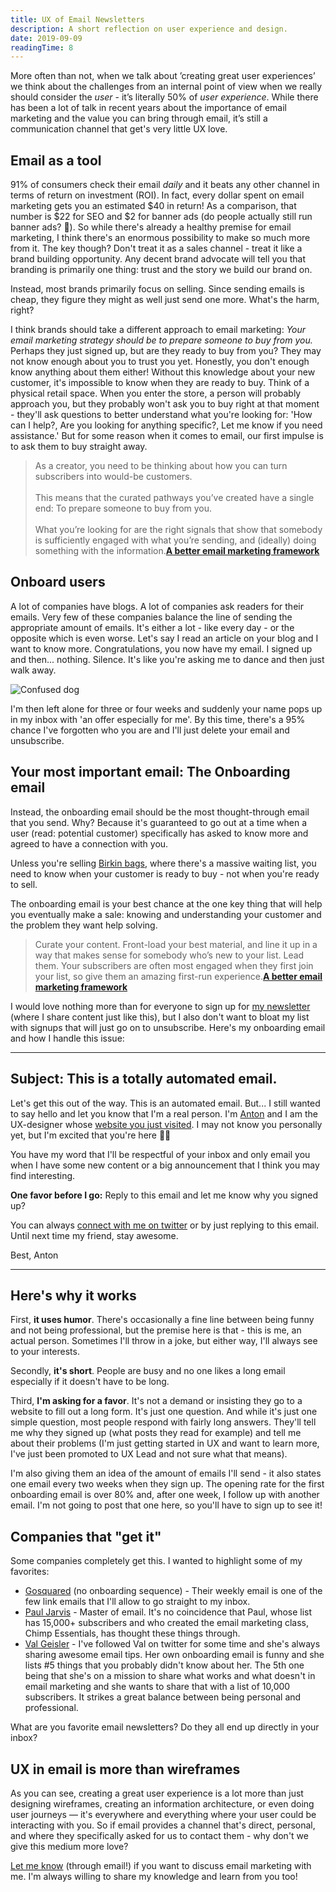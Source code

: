 ```yaml
---
title: UX of Email Newsletters
description: A short reflection on user experience and design.
date: 2019-09-09
readingTime: 8
---
```


More often than not, when we talk about ’creating great user experiences’ we think about the challenges from an internal point of view when we really should consider the _user_ - it’s literally 50% of _user experience_. While there has been a lot of talk in recent years about the importance of email marketing and the value you can bring through email, it’s still a communication channel that get's very little UX love.

## Email as a tool

91% of consumers check their email _daily_ and it beats any other channel in terms of return on investment (ROI). In fact, every dollar spent on email marketing gets you an estimated $40 in return! As a comparison, that number is $22 for SEO and $2 for banner ads (do people actually still run banner ads? 🤔). So while there's already a healthy premise for email marketing, I think there's an enormous possibility to make so much more from it. The key though? Don't treat it as a sales channel - treat it like a brand building opportunity. Any decent brand advocate will tell you that branding is primarily one thing: trust and the story we build our brand on.

Instead, most brands primarily focus on selling. Since sending emails is cheap, they figure they might as well just send one more. What's the harm, right?

I think brands should take a different approach to email marketing: _Your email marketing strategy should be to prepare someone to buy from you._ Perhaps they just signed up, but are they ready to buy from you? They may not know enough about you to trust you yet. Honestly, you don't enough know anything about them either! Without this knowledge about your new customer, it's impossible to know when they are ready to buy. Think of a physical retail space. When you enter the store, a person will probably approach you, but they probably won't ask you to buy right at that moment - they'll ask questions to better understand what you're looking for: 'How can I help?, Are you looking for anything specific?, Let me know if you need assistance.' But for some reason when it comes to email, our first impulse is to ask them to buy straight away.

> As a creator, you need to be thinking about how you can turn subscribers into would-be customers.
> <br /><br />
> This means that the curated pathways you’ve created have a single end: To prepare someone to buy from you.
> <br /><br />
> What you’re looking for are the right signals that show that somebody is sufficiently engaged with what you’re sending, and (ideally) doing something with the information.**[A better email marketing framework](https://medium.com/@brennandunn/a-better-email-marketing-framework-for-2018-2d5f0cdecbab)**

## Onboard users

A lot of companies have blogs. A lot of companies ask readers for their emails. Very few of these companies balance the line of sending the appropriate amount of emails. It's either a lot - like every day - or the opposite which is even worse. Let's say I read an article on your blog and I want to know more. Congratulations, you now have my email. I signed up and then... nothing. Silence. It's like you're asking me to dance and then just walk away.

![Confused dog](giphy-dog.gif)

I'm then left alone for three or four weeks and suddenly your name pops up in my inbox with 'an offer especially for me'. By this time, there's a 95% chance I've forgotten who you are and I'll just delete your email and unsubscribe.

## Your most important email: The Onboarding email

Instead, the onboarding email should be the most thought-through email that you send. Why? Because it's guaranteed to go out at a time when a user (read: potential customer) specifically has asked to know more and agreed to have a connection with you.

Unless you're selling [Birkin bags](https://en.wikipedia.org/wiki/Birkin_bag), where there's a massive waiting list, you need to know when your customer is ready to buy - not when you're ready to sell.

The onboarding email is your best chance at the one key thing that will help you eventually make a sale: knowing and understanding your customer and the problem they want help solving.

> Curate your content. Front-load your best material, and line it up in a way that makes sense for somebody who’s new to your list. Lead them. Your subscribers are often most engaged when they first join your list, so give them an amazing first-run experience.**[A better email marketing framework](https://medium.com/@brennandunn/a-better-email-marketing-framework-for-2018-2d5f0cdecbab)**

I would love nothing more than for everyone to sign up for [my newsletter](/newsletter) (where I share content just like this), but I also don't want to bloat my list with signups that will just go on to unsubscribe. Here's my onboarding email and how I handle this issue:

---

## Subject: This is a totally automated email.

Let's get this out of the way. This is an automated email. But... I still wanted to say hello and let you know that I'm a real person. I'm [Anton](https://antonsten.com/about) and I am the UX-designer whose [website you just visited](https://antonsten.com/). I may not know you personally yet, but I'm excited that you're here 💃🏼

You have my word that I'll be respectful of your inbox and only email you when I have some new content or a big announcement that I think you may find interesting.

**One favor before I go:**
Reply to this email and let me know why you signed up?

You can always [connect with me on twitter](https://twitter.com/antonsten) or by just replying to this email. Until next time my friend, stay awesome.

Best,
Anton

---

## Here's why it works

First, **it uses humor**. There's occasionally a fine line between being funny and not being professional, but the premise here is that - this is me, an actual person. Sometimes I'll throw in a joke, but either way, I'll always see to your interests.

Secondly, **it's short**. People are busy and no one likes a long email especially if it doesn't have to be long.

Third, **I'm asking for a favor**. It's not a demand or insisting they go to a website to fill out a long form. It's just one question. And while it's just one simple question, most people respond with fairly long answers. They'll tell me why they signed up (what posts they read for example) and tell me about their problems (I'm just getting started in UX and want to learn more, I've just been promoted to UX Lead and not sure what that means).

I'm also giving them an idea of the amount of emails I'll send - it also states one email every two weeks when they sign up. The opening rate for the first onboarding email is over 80% and, after one week, I follow up with another email. I'm not going to post that one here, so you'll have to sign up to see it!

## Companies that "get it"

Some companies completely get this. I wanted to highlight some of my favorites:

- [Gosquared](https://www.gosquared.com) (no onboarding sequence) - Their weekly email is one of the few link emails that I'll allow to go straight to my inbox.
- [Paul Jarvis](https://pjrvs.com) - Master of email. It's no coincidence that Paul, whose list has 15,000+ subscribers and who created the email marketing class, Chimp Essentials, has thought these things through.
- [Val Geisler](https://www.valgeisler.com) - I've followed Val on twitter for some time and she's always sharing awesome email tips. Her own onboarding email is funny and she lists #5 things that you probably didn't know about her. The 5th one being that she's on a mission to share what works and what doesn't in email marketing and she wants to share that with a list of 10,000 subscribers. It strikes a great balance between being personal and professional.

What are you favorite email newsletters? Do they all end up directly in your inbox?

## UX in email is more than wireframes

As you can see, creating a great user experience is a lot more than just designing wireframes, creating an information architecture, or even doing user journeys — it's everywhere and everything where your user could be interacting with you. So if email provides a channel that's direct, personal, and where they specifically asked for us to contact them - why don't we give this medium more love?

[Let me know](/contact) (through email!) if you want to discuss email marketing with me. I'm always willing to share my knowledge and learn from you too!